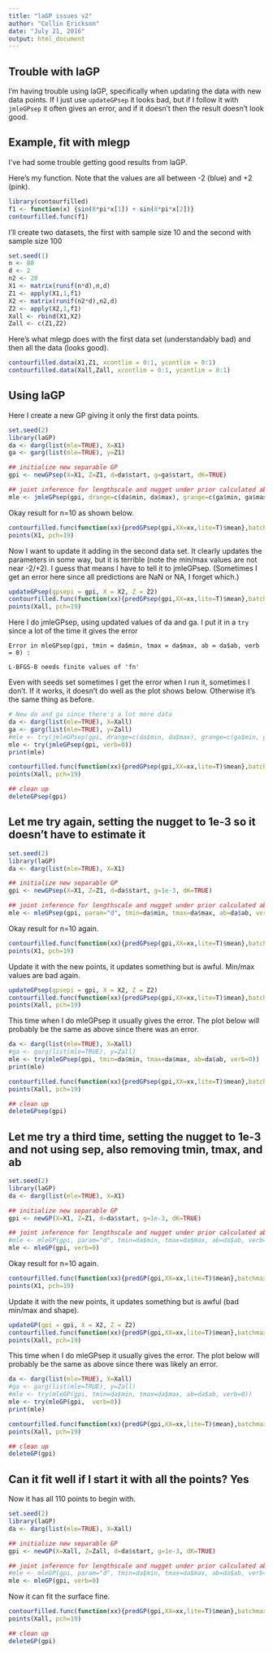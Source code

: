 ```yaml
---
title: "laGP issues v2"
author: "Collin Erickson"
date: "July 21, 2016"
output: html_document
---
```



## Trouble with laGP

I'm having trouble using laGP, specifically when updating the data with new data points.
If I just use `updateGPsep` it looks bad, but if I follow it with `jmleGPsep` it often gives an error, and if it doesn't then the result doesn't look good.

## Example, fit with mlegp

I've had some trouble getting good results from laGP.

Here's my function. Note that the values are all between -2 (blue) and +2 (pink).

```r
library(contourfilled)
f1 <- function(x) {sin(8*pi*x[1]) + sin(8*pi*x[2])}
contourfilled.func(f1)
```

I'll create two datasets, the first with sample size 10 and the second with sample size 100 

```r
set.seed(1)
n <- 80
d <- 2
n2 <- 20
X1 <- matrix(runif(n*d),n,d)
Z1 <- apply(X1,1,f1)
X2 <- matrix(runif(n2*d),n2,d)
Z2 <- apply(X2,1,f1)
Xall <- rbind(X1,X2)
Zall <- c(Z1,Z2)
```

Here's what mlegp does with the first data set (understandably bad) and then all the data (looks good).

```r
contourfilled.data(X1,Z1, xcontlim = 0:1, ycontlim = 0:1)
contourfilled.data(Xall,Zall, xcontlim = 0:1, ycontlim = 0:1)
```

## Using laGP

Here I create a new GP giving it only the first data points.

```r
set.seed(2)
library(laGP)
da <- darg(list(mle=TRUE), X=X1)
ga <- garg(list(mle=TRUE), y=Z1)

## initialize new separable GP
gpi <- newGPsep(X=X1, Z=Z1, d=da$start, g=ga$start, dK=TRUE)

## joint inference for lengthscale and nugget under prior calculated above
mle <- jmleGPsep(gpi, drange=c(da$min, da$max), grange=c(ga$min, ga$max), dab=da$ab, gab=ga$ab, verb=0)
```

Okay result for n=10 as shown below.

```r
contourfilled.func(function(xx){predGPsep(gpi,XX=xx,lite=T)$mean},batchmax = 100)
points(X1, pch=19)
```

Now I want to update it adding in the second data set. It clearly updates the parameters in some way, but it is terrible (note the min/max values are not near -2/+2). I guess that means I have to tell it to jmleGPsep. (Sometimes I get an error here since all predictions are NaN or NA, I forget which.)

```r
updateGPsep(gpsepi = gpi, X = X2, Z = Z2)
contourfilled.func(function(xx){predGPsep(gpi,XX=xx,lite=T)$mean},batchmax = 100)
points(Xall, pch=19)
```

Here I do jmleGPsep, using updated values of da and ga. I put it in a `try` since a lot of the time it gives the error 

`Error in mleGPsep(gpi, tmin = da$min, tmax = da$max, ab = da$ab, verb = 0) : `

`L-BFGS-B needs finite values of 'fn' `

Even with seeds set sometimes I get the error when I run it, sometimes I don't. If it works, it doesn't do well as the plot shows below. Otherwise it's the same thing as before.
  
```r
# New da and ga since there's a lot more data
da <- darg(list(mle=TRUE), X=Xall)
ga <- garg(list(mle=TRUE), y=Zall)
#mle <- try(jmleGPsep(gpi, drange=c(da$min, da$max), grange=c(ga$min, ga$max), dab=da$ab, gab=ga$ab, verb=0))
mle <- try(jmleGPsep(gpi, verb=0))
print(mle)

contourfilled.func(function(xx){predGPsep(gpi,XX=xx,lite=T)$mean},batchmax = 100)
points(Xall, pch=19)
```

```r
## clean up
deleteGPsep(gpi)
```


## Let me try again, setting the nugget to 1e-3 so it doesn't have to estimate it

```r
set.seed(2)
library(laGP)
da <- darg(list(mle=TRUE), X=X1)

## initialize new separable GP
gpi <- newGPsep(X=X1, Z=Z1, d=da$start, g=1e-3, dK=TRUE)

## joint inference for lengthscale and nugget under prior calculated above
mle <- mleGPsep(gpi, param="d", tmin=da$min, tmax=da$max, ab=da$ab, verb=0)
```

Okay result for n=10 again.

```r
contourfilled.func(function(xx){predGPsep(gpi,XX=xx,lite=T)$mean},batchmax = 100)
points(X1, pch=19)
```

Update it with the new points, it updates something but is awful. Min/max values are bad again.

```r
updateGPsep(gpsepi = gpi, X = X2, Z = Z2)
contourfilled.func(function(xx){predGPsep(gpi,XX=xx,lite=T)$mean},batchmax = 100)
points(Xall, pch=19)
```

This time when I do mleGPsep it usually gives the error. The plot below will probably be the same as above since there was an error.

```r
da <- darg(list(mle=TRUE), X=Xall)
#ga <- garg(list(mle=TRUE), y=Zall)
mle <- try(mleGPsep(gpi, tmin=da$min, tmax=da$max, ab=da$ab, verb=0))
print(mle)

contourfilled.func(function(xx){predGPsep(gpi,XX=xx,lite=T)$mean},batchmax = 100)
points(Xall, pch=19)
```

```r
## clean up
deleteGPsep(gpi)
```




## Let me try a third time, setting the nugget to 1e-3 and not using sep, also removing tmin, tmax, and ab

```r
set.seed(2)
library(laGP)
da <- darg(list(mle=TRUE), X=X1)

## initialize new separable GP
gpi <- newGP(X=X1, Z=Z1, d=da$start, g=1e-3, dK=TRUE)

## joint inference for lengthscale and nugget under prior calculated above
#mle <- mleGP(gpi, param="d", tmin=da$min, tmax=da$max, ab=da$ab, verb=0)
mle <- mleGP(gpi, verb=0)
```

Okay result for n=10 again.

```r
contourfilled.func(function(xx){predGP(gpi,XX=xx,lite=T)$mean},batchmax = 100)
points(X1, pch=19)
```

Update it with the new points, it updates something but is awful (bad min/max and shape).

```r
updateGP(gpi = gpi, X = X2, Z = Z2)
contourfilled.func(function(xx){predGP(gpi,XX=xx,lite=T)$mean},batchmax = 100)
points(Xall, pch=19)
```

This time when I do mleGPsep it usually gives the error. The plot below will probably be the same as above since there was likely an error.

```r
da <- darg(list(mle=TRUE), X=Xall)
#ga <- garg(list(mle=TRUE), y=Zall)
#mle <- try(mleGP(gpi, tmin=da$min, tmax=da$max, ab=da$ab, verb=0))
mle <- try(mleGP(gpi,  verb=0))
print(mle)

contourfilled.func(function(xx){predGP(gpi,XX=xx,lite=T)$mean},batchmax = 100)
points(Xall, pch=19)
```


```r
## clean up
deleteGP(gpi)
```





## Can it fit well if I start it with all the points? Yes

Now it has all 110 points to begin with.

```r
set.seed(2)
library(laGP)
da <- darg(list(mle=TRUE), X=Xall)

## initialize new separable GP
gpi <- newGP(X=Xall, Z=Zall, d=da$start, g=1e-3, dK=TRUE)

## joint inference for lengthscale and nugget under prior calculated above
#mle <- mleGP(gpi, param="d", tmin=da$min, tmax=da$max, ab=da$ab, verb=0)
mle <- mleGP(gpi, verb=0)
```

Now it can fit the surface fine.

```r
contourfilled.func(function(xx){predGP(gpi,XX=xx,lite=T)$mean},batchmax = 100)
points(Xall, pch=19)
```

```r
## clean up
deleteGP(gpi)
```
